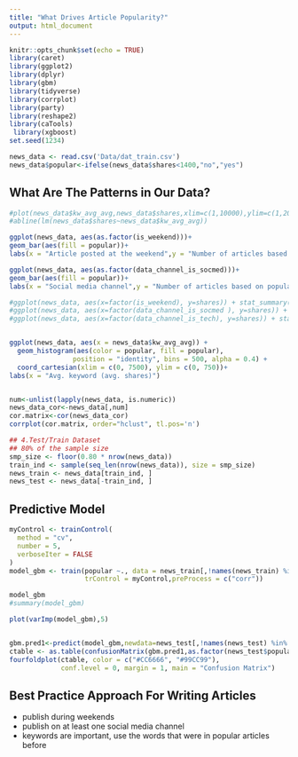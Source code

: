 ```yaml
---
title: "What Drives Article Popularity?"
output: html_document
---
```


```r
knitr::opts_chunk$set(echo = TRUE)
library(caret)
library(ggplot2)
library(dplyr)
library(gbm)
library(tidyverse)
library(corrplot)
library(party)
library(reshape2)
library(caTools)
 library(xgboost) 
set.seed(1234)

news_data <- read.csv('Data/dat_train.csv')
news_data$popular<-ifelse(news_data$shares<1400,"no","yes")
```

## What Are The Patterns in Our Data?

```r
#plot(news_data$kw_avg_avg,news_data$shares,xlim=c(1,10000),ylim=c(1,20000))
#abline(lm(news_data$shares~news_data$kw_avg_avg))

ggplot(news_data, aes(as.factor(is_weekend)))+
geom_bar(aes(fill = popular))+
labs(x = "Article posted at the weekend",y = "Number of articles based on popularity")

ggplot(news_data, aes(as.factor(data_channel_is_socmed)))+
geom_bar(aes(fill = popular))+
labs(x = "Social media channel",y = "Number of articles based on popularity")

#ggplot(news_data, aes(x=factor(is_weekend), y=shares)) + stat_summary(fun.y="mean", geom="bar")
#ggplot(news_data, aes(x=factor(data_channel_is_socmed ), y=shares)) + stat_summary(fun.y="mean", geom="bar")
#ggplot(news_data, aes(x=factor(data_channel_is_tech), y=shares)) + stat_summary(fun.y="mean", geom="bar")


ggplot(news_data, aes(x = news_data$kw_avg_avg)) +
  geom_histogram(aes(color = popular, fill = popular), 
                position = "identity", bins = 500, alpha = 0.4) +
  coord_cartesian(xlim = c(0, 7500), ylim = c(0, 750))+
labs(x = "Avg. keyword (avg. shares)")


num<-unlist(lapply(news_data, is.numeric))
news_data_cor<-news_data[,num]
cor.matrix<-cor(news_data_cor)
corrplot(cor.matrix, order="hclust", tl.pos='n') 

```




```r
## 4.Test/Train Dataset
## 80% of the sample size
smp_size <- floor(0.80 * nrow(news_data))
train_ind <- sample(seq_len(nrow(news_data)), size = smp_size)
news_train <- news_data[train_ind, ]
news_test <- news_data[-train_ind, ]
```

## Predictive Model 

```r
myControl <- trainControl(
  method = "cv",
  number = 5,
  verboseIter = FALSE
)
model_gbm <- train(popular ~., data = news_train[,!names(news_train) %in% c("url","timedelta","shares")], method = "gbm",
                   trControl = myControl,preProcess = c("corr"))
```

```r
model_gbm
#summary(model_gbm)

plot(varImp(model_gbm),5)


gbm.pred1<-predict(model_gbm,newdata=news_test[,!names(news_test) %in% c("url","timedelta","shares")])
ctable <- as.table(confusionMatrix(gbm.pred1,as.factor(news_test$popular)), nrow = 2, byrow = TRUE)
fourfoldplot(ctable, color = c("#CC6666", "#99CC99"),
             conf.level = 0, margin = 1, main = "Confusion Matrix")
```

## Best Practice Approach For Writing Articles


* publish during weekends
* publish on at least one social media channel
* keywords are important, use the words that were in popular articles before
  




